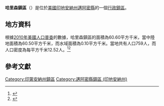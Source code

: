 {{noteTA
|G1=USState
|G2=地名
|G3=Unit
}}
{{Infobox settlement
|official_name            = 哈里森鎮區
|native_name = Harrison Township
|settlement_type          = [[行政鎮區|行政鎮區]]
|image_skyline            = Harrison Township farmstead on SR18.jpg
|imagesize                = 250px
|image_map                = Map highlighting Harrison Township, Miami County, Indiana.svg
|mapsize                  = 250px
|pushpin_map  =USA Indiana
|pushpin_label = 哈里森鎮區
|pushpin_label_position   = top
|pushpin_map_caption      = 哈里森鎮區在印地安納州的位置
|subdivision_type         = [[世界政區索引|國家]]
|subdivision_type1        = [[美国州份|州份]]
|subdivision_type2        = [[印地安納州行政区划|縣]]
|subdivision_name         = [[美国|美国]]
|subdivision_name1        = [[印地安納州|印地安納州]]
|subdivision_name2        = [[邁阿密縣_(印地安納州)|邁阿密縣]]
|elevation_ft             = 820
|elevation_m              = 250
|timezone                 = [[北美东部時區|北美东部時區]]
|area_total_km2           = 60.60
|area_land_km2            = 60.50
|area_water_km2           = 0.10
|area_total_sq_mi         = 
|area_land_sq_mi          = 
|area_water_sq_mi         = 
|population_as_of         = [[2010年美國人口普查|2010]]
|population_footnotes     = 
|population_total         = 759
|population_density_km2   = auto
|population_density_sq_mi = auto
|utc_offset               = -5
|coordinates              = {{coord|40|36|42|N|85|58|39|W|type:city_region:US-AL_source:GNS-enwiki|display=inline,title}}
| coor_pinpoint           = 
| coordinates_footnotes   = 
|timezone_DST             = EDT
|utc_offset_DST           = -4
|postal_code_type         = [[美國郵區編號|郵區編號]]
|postal_code              = 46901, 46911, 46919, 46970
|area_code                = {{link-en|电话区号574|Area code 574|574}}
|blank_name = [[地名信息系统|GNIS ID]]
|blank_info = 453392
}}
'''哈里森鎮區'''（{{lang-en|Harrison Township}}）是位於[[美國|美國]][[印地安納州|印地安納州]][[邁阿密縣_(印地安納州)|邁阿密縣]]的一個[[行政鎮區|行政鎮區]]。

== 地方資料 ==
根據[[2010年美國人口普查|2010年美國人口普查]]的數據，哈里森鎮區的面積為60.60平方千米，當中陸地面積為60.50平方千米，而水域面積為0.10平方千米。當地共有人口759人，而人口密度為每平方千米12.52人。<ref name="GR8">{{cite web|url=http://factfinder2.census.gov|publisher=[[美国人口调查局|美国人口调查局]]|accessdate=2011-05-14|title=American FactFinder|archive-date=2013-09-11|archive-url=https://web.archive.org/web/20130911234518/http://factfinder2.census.gov/|dead-url=no}}</ref><ref>{{cite web|url=https://www.citypopulation.de/en/usa/indiana/admin/|title=USA: Indiana (Counties and Townships) - City Population|access-date=2020-08-06|archive-date=2020-04-22|archive-url=https://web.archive.org/web/20200422090607/https://www.citypopulation.de/en/usa/indiana/admin/|dead-url=no}}</ref>

== 參考文獻 ==
{{reflist}}

{{邁阿密縣 (印地安納州)}}

{{DEFAULTSORT:Harrison Township}}
[[Category:印第安納州鎮區|Category:印第安納州鎮區]]
[[Category:邁阿密縣鎮區_(印地安納州)|Category:邁阿密縣鎮區 (印地安納州)]]

{{Indiana-geo-stub}}